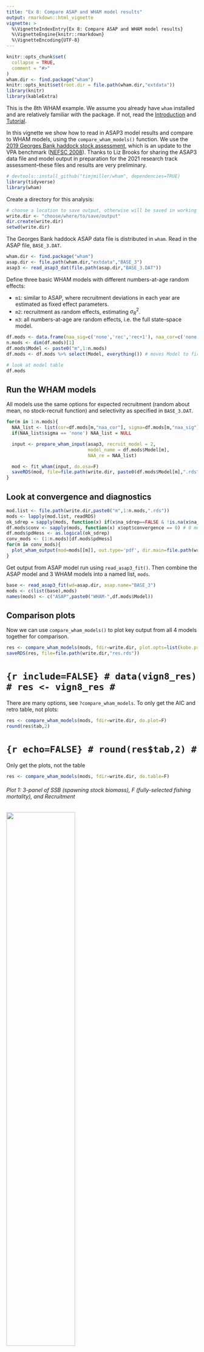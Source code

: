 ```yaml
---
title: "Ex 8: Compare ASAP and WHAM model results"
output: rmarkdown::html_vignette
vignette: >
  %\VignetteIndexEntry{Ex 8: Compare ASAP and WHAM model results}
  %\VignetteEngine{knitr::rmarkdown}
  %\VignetteEncoding{UTF-8}
---
```


```r
knitr::opts_chunk$set(
  collapse = TRUE,
  comment = "#>"
)
wham.dir <- find.package("wham")
knitr::opts_knit$set(root.dir = file.path(wham.dir,"extdata"))
library(knitr)
library(kableExtra)
```

This is the 8th WHAM example. We assume you already have `wham` installed and are relatively familiar with the package. If not, read the [Introduction](https://timjmiller.github.io/wham/) and  [Tutorial](https://timjmiller.github.io/wham/articles/).

In this vignette we show how to read in ASAP3 model results and compare to WHAM models, using the `compare_wham_models()` function. We use the [2019 Georges Bank haddock stock assessment](https://apps-nefsc.fisheries.noaa.gov/saw/sasi/uploads/2019_HAD_GB_RPT.pdf), which is an update to the VPA benchmark ([NEFSC 2008](https://repository.library.noaa.gov/view/noaa/5227)). Thanks to Liz Brooks for sharing the ASAP3 data file and model output in preparation for the 2021 research track assessment--these files and results are very preliminary.

```r
# devtools::install_github("timjmiller/wham", dependencies=TRUE)
library(tidyverse)
library(wham)
```

Create a directory for this analysis:
```r
# choose a location to save output, otherwise will be saved in working directory
write.dir <- "choose/where/to/save/output"
dir.create(write.dir)
setwd(write.dir)
```

The Georges Bank haddock ASAP data file is distributed in `wham`. Read in the ASAP file, `BASE_3.DAT`.
```r
wham.dir <- find.package("wham")
asap.dir <- file.path(wham.dir,"extdata","BASE_3")
asap3 <- read_asap3_dat(file.path(asap.dir,"BASE_3.DAT"))
```

Define three basic WHAM models with different numbers-at-age random effects:

  - `m1`: similar to ASAP, where recruitment deviations in each year are estimated as fixed effect parameters.
  - `m2`: recruitment as random effects, estimating $\sigma^2_R$. 
  - `m3`: all numbers-at-age are random effects, i.e. the full state-space model.

```r
df.mods <- data.frame(naa_sig=c('none','rec','rec+1'), naa_cor=c('none','iid','iid'))
n.mods <- dim(df.mods)[1]
df.mods$Model <- paste0("m",1:n.mods)
df.mods <- df.mods %>% select(Model, everything()) # moves Model to first col

# look at model table
df.mods
```

## Run the WHAM models

All models use the same options for expected recruitment (random about mean, no stock-recruit function) and selectivity as specified in `BASE_3.DAT`.

```r
for(m in 1:n.mods){
  NAA_list <- list(cor=df.mods[m,"naa_cor"], sigma=df.mods[m,"naa_sig"])
  if(NAA_list$sigma == 'none') NAA_list = NULL

  input <- prepare_wham_input(asap3, recruit_model = 2,
                              model_name = df.mods$Model[m],                         
                              NAA_re = NAA_list)   

  mod <- fit_wham(input, do.osa=F)
  saveRDS(mod, file=file.path(write.dir, paste0(df.mods$Model[m],".rds")))
}
```

## Look at convergence and diagnostics

```r
mod.list <- file.path(write.dir,paste0("m",1:n.mods,".rds"))
mods <- lapply(mod.list, readRDS)
ok_sdrep = sapply(mods, function(x) if(x$na_sdrep==FALSE & !is.na(x$na_sdrep)) 1 else 0)
df.mods$conv <- sapply(mods, function(x) x$opt$convergence == 0) # 0 means opt converged
df.mods$pdHess <- as.logical(ok_sdrep)
conv_mods <- (1:n.mods)[df.mods$pdHess] 
for(m in conv_mods){
  plot_wham_output(mod=mods[[m]], out.type='pdf', dir.main=file.path(write.dir,paste0("m",m)))
}
```

Get output from ASAP model run using `read_asap3_fit()`. Then combine the ASAP model and 3 WHAM models into a named list, `mods`.

```r
base <- read_asap3_fit(wd=asap.dir, asap.name="BASE_3")
mods <- c(list(base),mods)
names(mods) <- c("ASAP",paste0("WHAM-",df.mods$Model))
```

## Comparison plots

Now we can use `compare_wham_models()` to plot key output from all 4 models together for comparison.

```r
res <- compare_wham_models(mods, fdir=write.dir, plot.opts=list(kobe.prob=FALSE))
saveRDS(res, file=file.path(write.dir,"res.rds"))
```

# ```{r include=FALSE}
# data(vign8_res)
# res <- vign8_res
# ```

There are many options, see `?compare_wham_models`. To only get the AIC and retro table, not plots:

```r
res <- compare_wham_models(mods, fdir=write.dir, do.plot=F)
round(res$tab,2)
```

# ```{r echo=FALSE}
# round(res$tab,2)
# ```

Only get the plots, not the table

```r
res <- compare_wham_models(mods, fdir=write.dir, do.table=F)
```

###### Plot 1: 3-panel of SSB (spawning stock biomass), F (fully-selected fishing mortality), and Recruitment

![](https://raw.githubusercontent.com/timjmiller/wham/devel/vignettes/ex8_plots/compare_SSB_F_R.png){ width=60% }

###### Plot 2: CV (coefficient of variation) for SSB, F, and Recruitment

![](https://raw.githubusercontent.com/timjmiller/wham/devel/vignettes/ex8_plots/compare_CV.png){ width=60% }

###### Plot 3: Fleet selectivity (by block, averaged across years)

![](https://raw.githubusercontent.com/timjmiller/wham/devel/vignettes/ex8_plots/compare_sel_fleets.png){ width=60% }

###### Plot 4: Index selectivity (by block, averaged across years)

![](https://raw.githubusercontent.com/timjmiller/wham/devel/vignettes/ex8_plots/compare_sel_indices.png){ width=60% }

###### Plot 5: Selectivity tile (fleets + indices, more useful for time-varying random effects)

![](https://raw.githubusercontent.com/timjmiller/wham/devel/vignettes/ex8_plots/compare_sel_tile.png){ width=60% }

Plots 6 and 7 are only interesting when M is time-varying, so we omit them there.

###### Plot 8: 3-panel of F X\% SPR, SSB at F_X\%SPR, and yield at F_X\%SPR

![](https://raw.githubusercontent.com/timjmiller/wham/devel/vignettes/ex8_plots/compare_ref_pts.png){ width=60% }

###### Plot 9: 2-panel of relative status (SSB / SSB at F_X\%SPR and F / F_X\%SPR)

![](https://raw.githubusercontent.com/timjmiller/wham/devel/vignettes/ex8_plots/compare_rel_status_timeseries.png){ width=60% }

###### Plot 10: Kobe status (relative SSB vs. relative F)

![](https://raw.githubusercontent.com/timjmiller/wham/devel/vignettes/ex8_plots/compare_rel_status_kobe.png){ width=60% }

## Modifying comparison plots

Many modifications can be made using built-in options, see `$plot.opts` in `compare_wham_models()`.

Plots are saved as png by default, can be pdf
```r
res <- compare_wham_models(mods, fdir=write.dir, plot.opts=list(out.type='pdf'))
```

`$which` lets you choose which of the plots to make
`$years` lets you only plot a subset of model years
```r
# which = 9 (only plot relative status)
# years = 1980-2018
compare_wham_models(mods, do.table=F, plot.opts=list(years=1980:2018, which=9))
ggsave(file.path(write.dir,"which9_zoom.png"), device='png', width=6.5, height=5.5, units='in')
```

![](https://raw.githubusercontent.com/timjmiller/wham/devel/vignettes/ex8_plots/which9_zoom.png){ width=60% }

`$ci` can turn off the confidence interval shading for all or some models
```r
# which = 1 (SSB, F, recruitment)
# ci = FALSE (remove confidence intervals for all models, can also choose a subset)
compare_wham_models(mods, fdir=write.dir, do.table=F, plot.opts=list(ci=FALSE, which=1))
ggsave(file.path(write.dir,"which1_noCI.png"), device='png', width=6.5, height=5.5, units='in')
```

![](https://raw.githubusercontent.com/timjmiller/wham/devel/vignettes/ex8_plots/which1_noCI.png){ width=60% }

`$relative.to` lets you plot differences between the models relative to a base model (here, ASAP)
```r
# which = 2 (CV of SSB, F, recruitment)
# relative to ASAP
compare_wham_models(mods, fdir=write.dir, do.table=F, plot.opts=list(ci=FALSE, relative.to="ASAP", which=2))
ggsave(file.path(write.dir,"which2_relative.png"), device='png', width=6.5, height=5.5, units='in')
```

![](https://raw.githubusercontent.com/timjmiller/wham/devel/vignettes/ex8_plots/which2_relative.png){ width=60% }

`$kobe.yr` is used to specify the year in the Kobe relative status plot
`$kobe.prob = F` will turn off the probabilities printed in each quadrant for each model (can be crowded with many models) 
```r
# which = 10 (kobe plot)
# kobe.yr = 2010 (instead of terminal year, 2018)
# kobe.prob = F (don't print probabilities)
compare_wham_models(mods, fdir=write.dir, do.table=F, plot.opts=list(which=10, kobe.yr=2010, kobe.prob=F))
```

![](https://raw.githubusercontent.com/timjmiller/wham/devel/vignettes/ex8_plots/which10_2010.png){ width=60% }

The plots made with `ggplot2` (all except Kobe) are returned in a list, `$g`, so you can modify them later. For example, to re-make the relative status timeseries plot with different fill and color scales:

```r
res$g[[9]] + scale_colour_brewer(palette="Set1") + scale_fill_brewer(palette="Set1")
ggsave(file.path(write.dir,"which9_colorchange.png"), device='png', width=6.5, height=5.5, units='in')
```

![](https://raw.githubusercontent.com/timjmiller/wham/devel/vignettes/ex8_plots/which9_colorchange.png){ width=60% }

Note that even if you're only making one plot using `$which`, `res$g` is still a list of length 10. For example, to plot SSB, F, and recruitment from 1980-2018 relative to ASAP without confidence intervals:

```r
res <- compare_wham_models(mods, do.table=F, plot.opts=list(years=1980:2018, ci=FALSE, relative.to="ASAP", which=1))
cols <- c("black", RColorBrewer::brewer.pal(n = 3, name = "Set1"))
res$g[[1]] + scale_colour_manual(values=cols)
ggsave(file.path(write.dir,"which1_relative_colorchange.png"), device='png', width=5, height=5.5, units='in')
```

![](https://raw.githubusercontent.com/timjmiller/wham/devel/vignettes/ex8_plots/which1_relative_colorchange.png){ width=60% }

Any aesthetics that weren't in the original plot are more complicated. For example, if we want to make the base model line dashed, linetype was not in original plot. We can do:

```r
res$g[[1]]$mapping$linetype = quote(Model)
res$g[[1]]$labels$linetype = "Model"
ltys <- c(2,1,1,1)
res$g[[1]] + scale_colour_manual(values=cols) + scale_linetype_manual(values=ltys)
ggsave(file.path(write.dir,"which1_relative_colorchange_linetype.png"), device='png', width=5, height=5.5, units='in')
```

![](https://raw.githubusercontent.com/timjmiller/wham/devel/vignettes/ex8_plots/which1_relative_colorchange_linetype.png){ width=60% }

Our final example, changing the labels on the selectivity plot facets

```r
res <- compare_wham_models(mods, do.table=F, plot.opts=list(which=4))
index_names <- as_labeller(c(`Block 4` = "NEFSC - Spring", `Block 5` = "NEFSC - Fall",`Block 6` = "DFO", `Block 7` = "NEFSC - Spring41"))
res$g[[4]] + facet_wrap(vars(Block), ncol=1, strip.position = 'right', labeller = index_names)
ggsave(file.path(write.dir,"which4_labels.png"), device='png', width=4.5, height=5.5, units='in')
```

![](https://raw.githubusercontent.com/timjmiller/wham/devel/vignettes/ex8_plots/which4_labels.png){ width=60% }

Hopefully that is enough to get you started!

